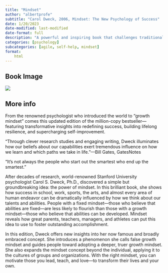 ```yaml
---
title: "Mindset"
author: "albertprofe"
subtitle: "Carol Dweck, 2006, Mindset: The New Psychology of Success"
date: 1/20/2023
date-modified: last-modified
date-format: full
description: "A powerful and inspiring book that challenges traditional notions of intelligence and talent. Carol Dweck introduces the concept of a growth mindset and shows how embracing a growth mindset can lead to greater success and fulfillment in life."
categories: [psychology]
subcategories: [agile, self-help, mindset]
format:
    html
---
```


## Book Image

![](/books/mindset.jpg)

## More info

From the renowned psychologist who introduced the world to “growth mindset” comes this updated edition of the million-copy bestseller—featuring transformative insights into redefining success, building lifelong resilience, and supercharging self-improvement.

“Through clever research studies and engaging writing, Dweck illuminates how our beliefs about our capabilities exert tremendous influence on how we learn and which paths we take in life.”—Bill Gates, GatesNotes

“It’s not always the people who start out the smartest who end up the smartest.”

After decades of research, world-renowned Stanford University psychologist Carol S. Dweck, Ph.D., discovered a simple but groundbreaking idea: the power of mindset. In this brilliant book, she shows how success in school, work, sports, the arts, and almost every area of human endeavor can be dramatically influenced by how we think about our talents and abilities. People with a fixed mindset—those who believe that abilities are fixed—are less likely to flourish than those with a growth mindset—those who believe that abilities can be developed. Mindset reveals how great parents, teachers, managers, and athletes can put this idea to use to foster outstanding accomplishment.

In this edition, Dweck offers new insights into her now famous and broadly embraced concept. She introduces a phenomenon she calls false growth mindset and guides people toward adopting a deeper, truer growth mindset. She also expands the mindset concept beyond the individual, applying it to the cultures of groups and organizations. With the right mindset, you can motivate those you lead, teach, and love—to transform their lives and your own.
